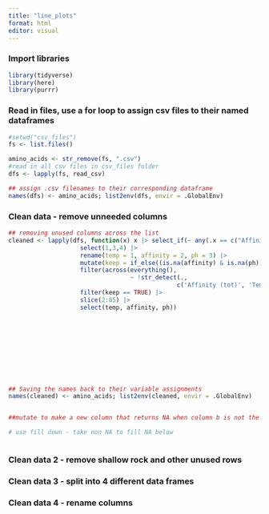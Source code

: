 ```yaml
---
title: "line_plots"
format: html
editor: visual
---
```


### Import libraries

```r
library(tidyverse)
library(here)
library(purrr)

```

### Read in files, use a for loop to assign csv files to their named dataframes

```r

#setwd("csv_files") 
fs <- list.files()

amino_acids <- str_remove(fs, ".csv") 
#read in all csv files in csv_files folder
dfs <- lapply(fs, read_csv) 

## assign .csv filenames to their corresponding dataframe
names(dfs) <- amino_acids; list2env(dfs, envir = .GlobalEnv) 

```

### Clean data - remove unneeded columns

```r

## removing unused columns across the list
cleaned <- lapply(dfs, function(x) x |> select_if(~ any(.x == c("Affinity (tot)", "pH", "Temperature"))) |> 
                    select(1,3,4) |> 
                    rename(temp = 1, affinity = 2, ph = 3) |> 
                    mutate(keep = if_else((is.na(affinity) & is.na(ph)), FALSE, TRUE)) |> 
                    filter(across(everything(), 
                                  ~ !str_detect(., 
                                               c('Affinity (tot)', 'Temperature', 'pH')))) |> 
                    filter(keep == TRUE) |> 
                    slice(2:85) |> 
                    select(temp, affinity, ph))
                    
  
                    
                  
                            
                            
                    
  
                    

## Saving the names back to their variable assignments
names(cleaned) <- amino_acids; list2env(cleaned, envir = .GlobalEnv) 


##mutate to make a new column that returns NA when column b is not the condition that we're interested in- use - if_else(str_detect(affinity, "activity"), affinity, NA)

# use fill down - take non NA to fill NA below 
```

```r
```

### Clean data 2 - remove shallow rock and other unused rows

### Clean data 3 - split into 4 different data frames

### Clean data 4 - rename columns
